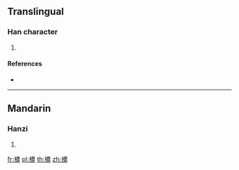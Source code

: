 ==Translingual==

===Han character===
{{Han char|rn=75|rad=木|as=13|sn=17|four=|canj=DTWV}}

# {{defn|Han|sort=木13}}

====References====
* {{Han ref|kx=0556.020|dkj=15634|hdz=21301.120|uh=6A82|ud=27266}}

----

==Mandarin==

===Hanzi===
{{cmn-hanzi|pin=[[nóng]] ([[nong2]])|wg=nung<sup>2</sup>}}

# {{defn|lang=cmn|sort=木13}}

[[fr:檂]]
[[pl:檂]]
[[th:檂]]
[[zh:檂]]